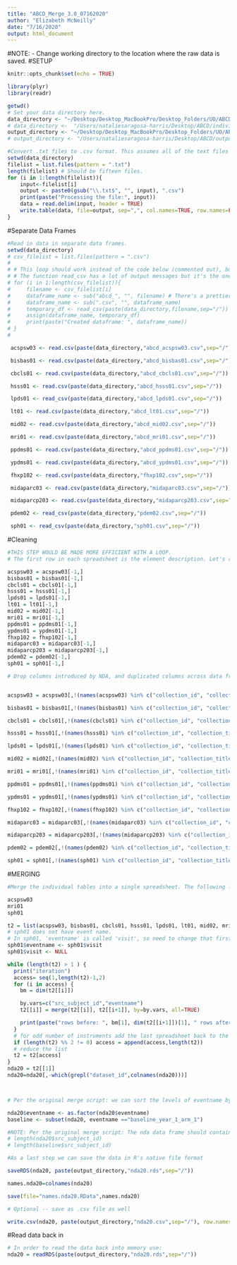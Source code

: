 ```yaml
---
title: "ABCD_Merge_3.0_07162020"
author: "Elizabeth McNeilly"
date: "7/16/2020"
output: html_document
---
```


#NOTE: 
- Change working directory to the location where the raw data is saved. 
#SETUP
```r
knitr::opts_chunk$set(echo = TRUE)

library(plyr)
library(readr)

getwd()
# Set your data directory here.
data_directory <- "~/Desktop/Desktop_MacBookPro/Desktop_Folders/UO/ABCD_Workshop/Data_Analysis_3.0/test"
# data_directory <-  "/Users/nataliesaragosa-harris/Desktop/ABCD/individualdatafiles"
output_directory <- "~/Desktop/Desktop_MacBookPro/Desktop_Folders/UO/ABCD_Workshop/Data_Analysis_3.0/Output"
# output_directory <- "/Users/nataliesaragosa-harris/Desktop/ABCD/output"

#Convert .txt files to .csv format. This assumes all of the text files you want to use (and no other random files) are in the current directory.
setwd(data_directory)
filelist = list.files(pattern = ".txt")
length(filelist) # Should be fifteen files.
for (i in 1:length(filelist)){
    input<-filelist[i]
    output <- paste0(gsub("\\.txt$", "", input), ".csv")
    print(paste("Processing the file:", input))
    data = read.delim(input, header = TRUE)   
    write.table(data, file=output, sep=",", col.names=TRUE, row.names=FALSE)
}
```



#Separate Data Frames
```r

#Read in data in separate data frames.
setwd(data_directory)
# csv_filelist = list.files(pattern = ".csv")
# 
# # This loop should work instead of the code below (commented out), but if not then use that instead.
# # The function read_csv has a lot of output messages but it's the one that worked for all of them.
# for (i in 1:length(csv_filelist)){
#     filename <- csv_filelist[i]
#     dataframe_name <- sub("abcd_", "", filename) # There's a prettier way to do this, but not all of them have "abcd" in the title, so will just do this for now.
#     dataframe_name <- sub(".csv", "", dataframe_name)
#     temporary_df <- read_csv(paste(data_directory,filename,sep="/")) # Create a temporary dataframe and then rename it based on the name of the file.
#     assign(dataframe_name, temporary_df)
#     print(paste("Created dataframe: ", dataframe_name))
# }
# 

 acspsw03 <- read.csv(paste(data_directory,"abcd_acspsw03.csv",sep="/"))

 bisbas01 <- read.csv(paste(data_directory,"abcd_bisbas01.csv",sep="/"))

 cbcls01 <- read.csv(paste(data_directory,"abcd_cbcls01.csv",sep="/"))

 hsss01 <- read.csv(paste(data_directory,"abcd_hsss01.csv",sep="/"))

 lpds01 <- read_csv(paste(data_directory,"abcd_lpds01.csv",sep="/"))

 lt01 <- read.csv(paste(data_directory,"abcd_lt01.csv",sep="/"))

 mid02 <- read.csv(paste(data_directory,"abcd_mid02.csv",sep="/"))

 mri01 <- read.csv(paste(data_directory,"abcd_mri01.csv",sep="/"))

 ppdms01 <- read.csv(paste(data_directory,"abcd_ppdms01.csv",sep="/"))

 ypdms01 <- read.csv(paste(data_directory,"abcd_ypdms01.csv",sep="/"))

 fhxp102 <- read.csv(paste(data_directory,"fhxp102.csv",sep="/"))

 midaparc03 <- read.csv(paste(data_directory,"midaparc03.csv",sep="/"))

 midaparcp203 <- read.csv(paste(data_directory,"midaparcp203.csv",sep="/"))

 pdem02 <- read_csv(paste(data_directory,"pdem02.csv",sep="/"))

 sph01 <- read_csv(paste(data_directory,"sph01.csv",sep="/"))
```


#Cleaning
```r
#THIS STEP WOULD BE MADE MORE EFFICIENT WITH A LOOP.
# The first row in each spreadsheet is the element description. Let's remove those for our data tables. This information is already present in the [ABCD Data Dictionaries](https://ndar.nih.gov/data_dictionary.html?source=ABCD%2BRelease%2B2.0&submission=ALL).

acspsw03 = acspsw03[-1,]
bisbas01 = bisbas01[-1,]
cbcls01 = cbcls01[-1,]
hsss01 = hsss01[-1,]
lpds01 = lpds01[-1,]
lt01 = lt01[-1,]
mid02 = mid02[-1,]
mri01 = mri01[-1,]
ppdms01 = ppdms01[-1,]
ypdms01 = ypdms01[-1,]
fhxp102 = fhxp102[-1,]
midaparc03 = midaparc03[-1,]
midaparcp203 = midaparcp203[-1,]
pdem02 = pdem02[-1,]
sph01 = sph01[-1,]
```


```r
# Drop columns introduced by NDA, and duplicated columns across data frames. Keep the Longitudinal Tracking data (lt01) as the anchor (Do not remove the columns from lt01.)


acspsw03 = acspsw03[,!(names(acspsw03) %in% c("collection_id", "collection_title", "subjectkey", "interview_age","interview_date","sex"))]

bisbas01 = bisbas01[,!(names(bisbas01) %in% c("collection_id", "collection_title", "subjectkey", "interview_age","interview_date","sex"))]

cbcls01 = cbcls01[,!(names(cbcls01) %in% c("collection_id", "collection_title", "subjectkey", "interview_age","interview_date","sex"))]

hsss01 = hsss01[,!(names(hsss01) %in% c("collection_id", "collection_title", "subjectkey", "interview_age","interview_date","sex"))]

lpds01 = lpds01[,!(names(lpds01) %in% c("collection_id", "collection_title", "subjectkey","interview_age","interview_date","sex"))]

mid02 = mid02[,!(names(mid02) %in% c("collection_id", "collection_title", "subjectkey", "interview_age","interview_date","sex"))]

mri01 = mri01[,!(names(mri01) %in% c("collection_id", "collection_title", "subjectkey", "interview_age","interview_date","sex"))]

ppdms01 = ppdms01[,!(names(ppdms01) %in% c("collection_id", "collection_title", "subjectkey", "interview_age","interview_date","sex"))]

ypdms01 = ypdms01[,!(names(ypdms01) %in% c("collection_id", "collection_title", "subjectkey", "interview_age","interview_date","sex"))]

fhxp102 = fhxp102[,!(names(fhxp102) %in% c("collection_id", "collection_title", "subjectkey", "interview_age","interview_date","sex"))]

midaparc03 = midaparc03[,!(names(midaparc03) %in% c("collection_id", "collection_title", "subjectkey","interview_age","interview_date","sex"))]

midaparcp203 = midaparcp203[,!(names(midaparcp203) %in% c("collection_id", "collection_title", "subjectkey", "interview_age","interview_date","sex"))]

pdem02 = pdem02[,!(names(pdem02) %in% c("collection_id", "collection_title", "subjectkey", "interview_age","interview_date","sex"))]

sph01 = sph01[,!(names(sph01) %in% c("collection_id", "collection_title", "subjectkey","interview_age", "interview_date","sex"))]

```


#MERGING
```r
#Merge the individual tables into a single spreadsheet. The following loop performs repeated merging operations between pairs of spreadsheets.

acspsw03 
mri01
sph01

t2 = list(acspsw03, bisbas01, cbcls01, hsss01, lpds01, lt01, mid02, mri01, ppdms01, ypdms01, fhxp102, midaparc03, midaparcp203, pdem02, sph01)
# sph01 does not have event name.
# In sph01, 'eventname' is called 'visit', so need to change that first.
sph01$eventname <- sph01$visit
sph01$visit <- NULL

while (length(t2) > 1 ) {
  print("iteration")
  access= seq(1,length(t2)-1,2)
  for (i in access) {
    bm = dim(t2[[i]])

    by.vars=c("src_subject_id","eventname")
    t2[[i]] = merge(t2[[i]], t2[[i+1]], by=by.vars, all=TRUE)

    print(paste("rows before: ", bm[1], dim(t2[[i+1]])[1], " rows after: ",dim(t2[[i]])[1], "indices: ",i,i+1," columns: ",bm[2],"+",dim(t2[[i+1]])[2], " = ",dim(t2[[i]])[2]))
  }
  # for odd number of instruments add the last spreadsheet back to the list
  if (length(t2) %% 2 != 0) access = append(access,length(t2))
  # reduce the list
  t2 = t2[access]
}
nda20 = t2[[1]]
nda20=nda20[,-which(grepl("dataset_id",colnames(nda20)))]



# Per the original merge script: we can sort the levels of eventname by timepoint.

nda20$eventname <- as.factor(nda20$eventname)
baseline <- subset(nda20, eventname =="baseline_year_1_arm_1")

#NOTE: Per the original merge script: The nda data frame should contain 27,368 rows (baseline: 11,875; 6 month: 8,623; 1 year: 4,951; and 18 month: 1,919).
# length(nda20$src_subject_id)
# length(baseline$src_subject_id)

#As a last step we can save the data in R's native file format

saveRDS(nda20, paste(output_directory,"nda20.rds",sep="/"))

names.nda20=colnames(nda20)

save(file="names.nda20.RData",names.nda20)

# Optional -- save as .csv file as well

write.csv(nda20, paste(output_directory,"nda20.csv",sep="/"), row.names = FALSE)
```

#Read data back in
```r
# In order to read the data back into memory use:
nda20 = readRDS(paste(output_directory,"nda20.rds",sep="/"))

```


